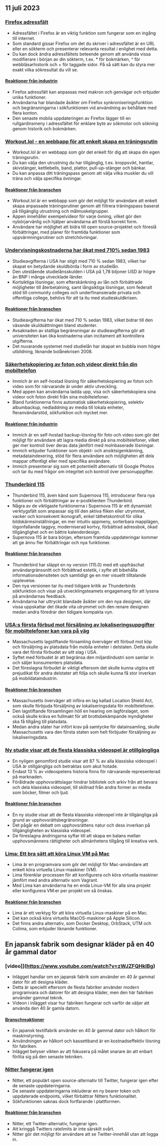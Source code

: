

<CallToAction />

<Steps>

## 11 juli 2023

### [Firefox adressfält](https://wiki.tilde.institute/w/firefox-address-bar-tips)

- Adressfältet i Firefox är en viktig funktion som fungerar som en ingång till internet.
- Som standard gissar Firefox om det du skriver i adressfältet är en URL eller en sökterm och presenterar relevanta resultat i enlighet med detta.
- Du kan dock ändra adressfältets beteende genom att använda vissa modifierare i början av din sökterm, t.ex. \* för bokmärken, ^ för webbläsarhistorik och + för taggade sidor. På så sätt kan du styra mer exakt vilka sökresultat du vill se.

#### [Reaktioner från industrin](http://news.ycombinator.com/item?id=36666116)

- Firefox adressfält kan anpassas med makron och genvägar och erbjuder unika funktioner.
- Användarna har blandade åsikter om Firefox synkroniseringsfunktion och begränsningarna i sökfunktionen vid användning av behållare med flera konton.
- Den senaste mobila uppdateringen av Firefox lägger till en rullgardinsmeny i adressfältet för enklare byte av sökmotor och sökning genom historik och bokmärken.

### [Workout.lol - en webbapp för att enkelt skapa en träningsrutin](https://workout.lol)

- Workout.lol är en webbapp som gör det enkelt för dig att skapa din egen träningsrutin.
- Du kan välja den utrustning du har tillgänglig, t.ex. kroppsvikt, hantlar, skivstänger, kettlebells, band, plattor, pull-up-stänger och bänkar.
- Du kan anpassa ditt träningspass genom att välja vilka muskler du vill träna och välja specifika övningar.

#### [Reaktioner från branschen](http://news.ycombinator.com/item?id=36662655)

- Workout.lol är en webbapp som gör det möjligt för användare att enkelt skapa anpassade träningsrutiner genom att filtrera träningspass baserat på tillgänglig utrustning och målmuskelgrupper.
- Appen innehåller exempelvideor för varje övning, vilket gör den nybörjarvänlig och hjälper användarna att förstå korrekt form.
- Användare har möjlighet att bidra till open source-projektet och föreslå förbättringar, med planer för framtida funktioner som uppvärmningsrutiner och stretchövningar.

### [Undervisningskostnaderna har ökat med 710% sedan 1983](https://statecraft.beehiiv.com/p/student-loan-debt-forgiveness)

- Studieavgifterna i USA har stigit med 710 % sedan 1983, vilket har skapat en betydande skuldbörda i form av studielån.
- Den utestående studielånsskulden i USA på 1,78 biljoner USD är högre än BNP i många utvecklade länder.
- Kortsiktiga lösningar, som efterskänkning av lån och förbättrade möjligheter till återbetalning, samt långsiktiga lösningar, som federalt stöd till community colleges och underfinansierade privata och offentliga college, behövs för att ta itu med studieskuldkrisen.

#### [Reaktioner från branschen](http://news.ycombinator.com/item?id=36669253)

- Studieavgifterna har ökat med 710 % sedan 1983, vilket bidrar till den växande skuldsättningen bland studenter.
- Avsaknaden av statliga begränsningar av studieavgifterna gör att universiteten kan öka kostnaderna utan incitament att kontrollera utgifterna.
- Det nuvarande systemet med studielån har skapat en bubbla inom högre utbildning, liknande bolånekrisen 2008.

### [Säkerhetskopiering av foton och videor direkt från din mobiltelefon](https://github.com/immich-app/immich)

- Immich är en self-hostad lösning för säkerhetskopiering av foton och video som för närvarande är under aktiv utveckling.
- Med appen kan användarna ladda upp, visa och säkerhetskopiera sina videor och foton direkt från sina mobiltelefoner.
- Bland funktionerna finns automatisk säkerhetskopiering, selektiv albumbackup, nedladdning av media till lokala enheter, fleranvändarstöd, sökfunktion och mycket mer.

#### [Reaktioner från industrin](http://news.ycombinator.com/item?id=36673224)

- Immich är en self-hostad backup-lösning för foto och video som gör det möjligt för användare att lagra media direkt på sina mobiltelefoner, vilket ger mer kontroll över deras data jämfört med molnbaserade lösningar.
- Immich erbjuder funktioner som objekt- och ansiktsigenkänning, metadataindexering, stöd för flera användare och möjligheten att dela mappar offentligt eller med specifika användare.
- Immich presenterar sig som ett potentiellt alternativ till Google Photos och tar itu med frågor om integritet och kontroll över personuppgifter.

### [Thunderbird 115](https://www.thunderbird.net/en-US/thunderbird/115.0/whatsnew/)

- Thunderbird 115, även känd som Supernova 115, introducerar flera nya funktioner och förbättringar av e-postklienten Thunderbird.
- Några av de viktigaste funktionerna i Supernova 115 är ett dynamiskt verktygsfält som anpassar sig till den aktiva fliken eller utrymmet, vacker och konsekvent ikonografi, enkel täthetskontroll för olika bildskärmsinställningar, en mer intuitiv appmeny, sorterbara mapplägen, iögonfallande taggvy, moderniserad kortvy, förbättrad adressbok, ökad tillgänglighet och en bättre kalenderdesign.
- Supernova 115 är bara början, eftersom framtida uppdateringar kommer att ge ännu fler förbättringar och nya funktioner.

#### [Reaktioner från branschen](http://news.ycombinator.com/item?id=36664113)

- Thunderbird har släppt en ny version (115.0) med ett uppfräschat användargränssnitt och förbättrad estetik, i syfte att bibehålla informationsdensiteten och samtidigt ge en mer visuellt tilltalande upplevelse.
- Den nya versionen tar itu med tidigare kritik av Thunderbirds sökfunktion och visar på utvecklingsteamets engagemang för att lyssna på användarnas feedback.
- Användarna har uttryckt blandade åsikter om den nya designen, där vissa uppskattar det ökade vita utrymmet och den renare designen medan andra föredrar den tidigare kompakta vyn.

### [USA:s första förbud mot försäljning av lokaliseringsuppgifter för mobiltelefoner kan vara på väg](https://www.wsj.com/articles/first-u-s-ban-on-sale-of-cellphone-location-data-might-be-coming-fbe47e53)

- Massachusetts lagstiftande församling överväger ett förbud mot köp och försäljning av platsdata från mobila enheter i delstaten. Detta skulle vara det första förbudet av sitt slag i USA.
- Syftet med förbudet är att begränsa den miljardindustri som samlar in och säljer konsumenters platsdata.
- Det föreslagna förbudet är viktigt eftersom det skulle kunna utgöra ett prejudikat för andra delstater att följa och skulle kunna få stor inverkan på mobildataindustrin.

#### [Reaktioner från branschen](http://news.ycombinator.com/item?id=36667848)

- Massachusetts överväger att införa en lag kallad Location Shield Act, som skulle förbjuda försäljning av lokaliseringsdata för mobiltelefoner.
- Den lagstiftande församlingen höll en hearing om lagförslaget, som också skulle kräva en fullmakt för att brottsbekämpande myndigheter ska få tillgång till platsdata.
- Medan andra stater har infört krav på samtycke för datainsamling, skulle Massachusetts vara den första staten som helt förbjuder försäljning av lokaliseringsdata.

### [Ny studie visar att de flesta klassiska videospel är otillgängliga](https://gamehistory.org/87percent/)

- En nyligen genomförd studie visar att 87 % av alla klassiska videospel i USA är otillgängliga och betraktas som akut hotade.
- Endast 13 % av videospelens historia finns för närvarande representerad på marknaden.
- Föråldrade upphovsrättslagar hindrar bibliotek och arkiv från att bevara och dela klassiska videospel, till skillnad från andra former av media som böcker, filmer och ljud.

#### [Reaktioner från branschen](http://news.ycombinator.com/item?id=36668472)

- En ny studie visar att de flesta klassiska videospel inte är tillgängliga på grund av upphovsrättsbegränsningar.
- Det pågår en debatt om upphovsrättens natur och dess inverkan på tillgängligheten av klassiska videospel.
- De föreslagna ändringarna syftar till att skapa en balans mellan upphovsmännens rättigheter och allmänhetens tillgång till kreativa verk.

### [Lima: Ett bra sätt att köra Linux VM på Mac](https://jvns.ca/blog/2023/07/10/lima--a-nice-way-to-run-linux-vms-on-mac/)

- Lima är en programvara som gör det möjligt för Mac-användare att enkelt köra virtuella Linux-maskiner (VM).
- Lima förenklar processen för att konfigurera och köra virtuella maskiner jämfört med andra alternativ som Vagrant.
- Med Lima kan användarna ha en enda Linux-VM för alla sina projekt eller konfigurera VM:er per projekt om så önskas.

#### [Reaktioner från branschen](http://news.ycombinator.com/item?id=36668964)

- Lima är ett verktyg för att köra virtuella Linux-maskiner på en Mac.
- Det kan också köra virtuella MacOS-maskiner på Apple Silicon.
- Det finns andra alternativ, som Docker Desktop, OrbStack, UTM och Colima, som erbjuder liknande funktioner.

## En japansk fabrik som designar kläder på en 40 år gammal dator

### [video]](https://www.youtube.com/watch?v=zWJZFQHklBg)

- Inlägget handlar om en japansk fabrik som använder en 40 år gammal dator för att designa kläder.
- Detta är speciellt eftersom de flesta fabriker använder modern programvara och datorer för att designa kläder, men den här fabriken använder gammal teknik.
- Videon i inlägget visar hur fabriken fungerar och varför de väljer att använda den 40 år gamla datorn.

#### [Branschreaktioner](http://news.ycombinator.com/item?id=36662392)

- En japansk textilfabrik använder en 40 år gammal dator och hålkort för maskinstyrning.
- Användningen av hålkort och kassettband är en kostnadseffektiv lösning för fabriken.
- Inlägget belyser vikten av att fokusera på målet snarare än att enbart förlita sig på den senaste tekniken.

### [Nitter fungerar igen](https://github.com/zedeus/nitter/pull/927)

- Nitter, ett populärt open source-alternativ till Twitter, fungerar igen efter de senaste uppdateringarna.
- De senaste uppdateringarna inkluderar en ny bearer token och uppdaterade endpoints, vilket förbättrar Nitters funktionalitet.
- Sökfunktionen saknas dock fortfarande i plattformen.

#### [Reaktioner från branschen](http://news.ycombinator.com/item?id=36665406)

- Nitter, ett Twitter-alternativ, fungerar igen.
- Att kringgå Twitters ratelimits är inte särskilt svårt.
- Nitter gör det möjligt för användare att se Twitter-innehåll utan att logga in.

</Steps>
